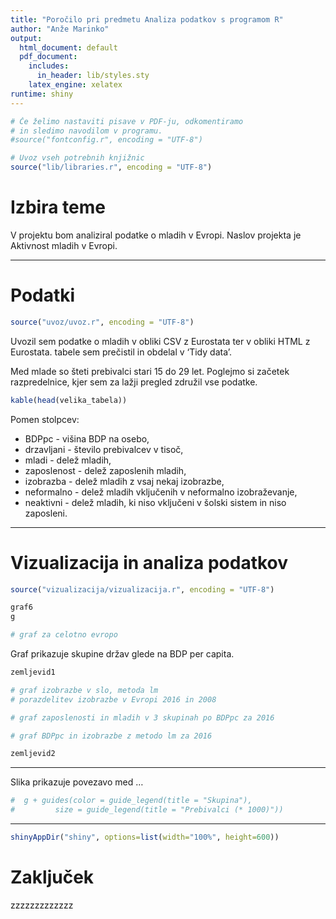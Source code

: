 ```yaml
---
title: "Poročilo pri predmetu Analiza podatkov s programom R"
author: "Anže Marinko"
output:
  html_document: default
  pdf_document:
    includes:
      in_header: lib/styles.sty
    latex_engine: xelatex
runtime: shiny
---
```


```r
# Če želimo nastaviti pisave v PDF-ju, odkomentiramo
# in sledimo navodilom v programu.
#source("fontconfig.r", encoding = "UTF-8")

# Uvoz vseh potrebnih knjižnic
source("lib/libraries.r", encoding = "UTF-8")
```

# Izbira teme

V projektu bom analiziral podatke o mladih v Evropi. Naslov projekta je Aktivnost mladih v Evropi.

***

# Podatki

```r
source("uvoz/uvoz.r", encoding = "UTF-8")
```

Uvozil sem podatke o mladih v obliki CSV z Eurostata ter v obliki HTML
z Eurostata. tabele sem prečistil in obdelal v 'Tidy data'.

Med mlade so šteti prebivalci stari 15 do 29 let. Poglejmo si začetek razpredelnice, kjer sem za lažji pregled združil vse podatke.

```r
kable(head(velika_tabela))
```

Pomen stolpcev:

* BDPpc - višina BDP na osebo,
* drzavljani - število prebivalcev v tisoč,
* mladi - delež mladih,
* zaposlenost - delež zaposlenih mladih,
* izobrazba - delež mladih z vsaj nekaj izobrazbe,
* neformalno - delež mladih vključenih v neformalno izobraževanje,
* neaktivni - delež mladih, ki niso vključeni v šolski sistem in niso zaposleni.

***

# Vizualizacija in analiza podatkov

```r
source("vizualizacija/vizualizacija.r", encoding = "UTF-8")
```


```r
graf6
g
```

```r
# graf za celotno evropo
```

Graf \ref{fig:zemljevid1} prikazuje skupine držav glede na BDP per capita.

```r
zemljevid1
```



```r
# graf izobrazbe v slo, metoda lm
# porazdelitev izobrazbe v Evropi 2016 in 2008
```

```r
# graf zaposlenosti in mladih v 3 skupinah po BDPpc za 2016
```

```r
# graf BDPpc in izobrazbe z metodo lm za 2016
```


```r
zemljevid2
```

***

Slika \ref{fig:graf} prikazuje povezavo med ...

```r
#  g + guides(color = guide_legend(title = "Skupina"),
#         size = guide_legend(title = "Prebivalci (* 1000)"))
```

***

```r
shinyAppDir("shiny", options=list(width="100%", height=600))
```

# Zaključek

zzzzzzzzzzzzz
